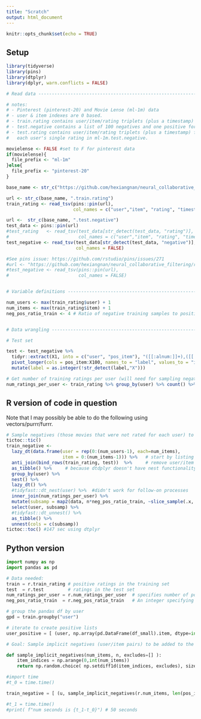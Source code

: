 ```yaml
---
title: "Scratch"
output: html_document
---
```


```r
knitr::opts_chunk$set(echo = TRUE)
```

## Setup

```r
library(tidyverse)
library(pins)
library(dtplyr)
library(dplyr, warn.conflicts = FALSE)

# Read data ---------------------------------------------------------------

# notes: 
# - Pinterest (pinterest-20) and Movie Lense (ml-1m) data
# - user & item indexes are 0 based.
# - train.rating contains user/item/rating triplets (plus a timestamp)
# - test.negative contains a list of 100 negatives and one positive for each user
# - test.rating contains user/item/rating triplets (plus a timestamp) for 
#   each user's single rating in ml-1m.test.negative. 

movielense <- FALSE #set to F for pinterest data
if(movielense){
  file_prefix <- "ml-1m"  
}else{
  file_prefix <- "pinterest-20"   
}

base_name <- str_c("https://github.com/hexiangnan/neural_collaborative_filtering/raw/master/Data/", file_prefix)

url <- str_c(base_name, ".train.rating")
train_rating <- read_tsv(pins::pin(url), 
                         col_names = c("user","item", "rating", "timestamp")) 

url <-  str_c(base_name, ".test.negative")
test_data <- pins::pin(url) 
#test_rating   <- read_tsv(test_data[str_detect(test_data, "rating")], 
#                          col_names = c("user","item", "rating", "timestamp"))
test_negative <- read_tsv(test_data[str_detect(test_data, "negative")], 
                          col_names = FALSE) 

#See pins issue: https://github.com/rstudio/pins/issues/271
#url <- "https://github.com/hexiangnan/neural_collaborative_filtering/raw/master/Data/ml-1m.test.negative"
#test_negative <- read_tsv(pins::pin(url), 
#                          col_names = FALSE) 


# Variable definitions ----------------------------------------------------

num_users <- max(train_rating$user) + 1
num_items <- max(train_rating$item) + 1
neg_pos_ratio_train <- 4 # Ratio of negative training samples to positive to select for training. NCF authors used 4.


# Data wrangling ----------------------------------------------------------

# Test set

test <- test_negative %>% 
  tidyr::extract(X1, into = c("user", "pos_item"), "([[:alnum:]]+),([[:alnum:]]+)", convert = TRUE) %>%
  pivot_longer(cols = pos_item:X100, names_to = "label", values_to = "item") %>%
  mutate(label = as.integer(!str_detect(label,"X")))

# Get number of training ratings per user (will need for sampling negatives)
num_ratings_per_user <- train_rating %>% group_by(user) %>% count() %>% ungroup()

```

## R version of code in question

Note that I may possibly be able to do the following using vectors/purrr/furrr.

```r
# Sample negatives (those movies that were not rated for each user) to use for training 
tictoc::tic()
train_negative <- 
  lazy_dt(data.frame(user = rep(0:(num_users-1), each=num_items), 
                     item = 0:(num_items-1))) %>%   # start by listing all user/item pairs 
  anti_join(bind_rows(train_rating, test))  %>%     # remove user/item pairs that are in test and positive training sets
  as_tibble() %>%     # because dtdplyr doesn't have nest functionality
  group_by(user) %>%  
  nest() %>%  
  lazy_dt() %>%
  #tidyfast::dt_nest(user) %>%  #didn't work for follow-on processes
  inner_join(num_ratings_per_user) %>%
  mutate(subsamp = map2(data, n*neg_pos_ratio_train, ~slice_sample(.x, n=.y))) %>% 
  select(user, subsamp) %>%
  #tidyfast::dt_unnest() %>%  
  as_tibble() %>%
  unnest(cols = c(subsamp))
tictoc::toc() #147 sec using dtplyr

```

## Python version

```python

import numpy as np
import pandas as pd

# Data needed:
train = r.train_rating # positive ratings in the training set
test  = r.test         # ratings in the test set
num_ratings_per_user = r.num_ratings_per_user  # specifies number of positive samples that each user has in the training set
neg_pos_ratio_train  = r.neg_pos_ratio_train   # An integer specifying the ratio of negative to positive examples (the paper uses 4)

# group the pandas df by user
gpd = train.groupby("user")

# iterate to create positive lists
user_positive = [ (user, np.array(pd.DataFrame(df_small).item, dtype=int)) for (user, df_small) in gpd]

# Goal: Sample implicit negatives (user/item pairs) to be added to the training set. Exclude pairs already in test and train sets. 

def sample_implicit_negatives(num_items, n, excludes=[] ):
    item_indices = np.arange(0,int(num_items))
    return np.random.choice( np.setdiff1d(item_indices, excludes), size=int(n) )

#import time
#t_0 = time.time()

train_negative = [ (u, sample_implicit_negatives(r.num_items, len(pos_items)*r.neg_pos_ratio_train, excludes=pos_items)) for (u, pos_items) in user_positive ]

#t_1 = time.time()
#print( f"num seconds is {t_1-t_0}") # 50 seconds
```


